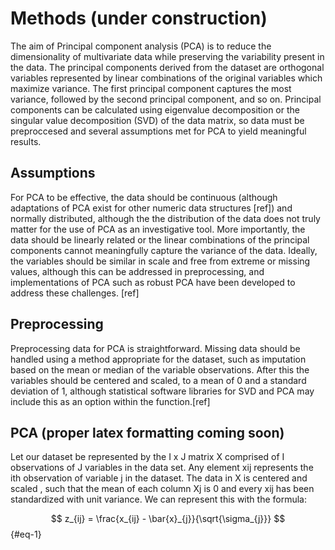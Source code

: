 # Methods (under construction) {#methods}

The aim of Principal component analysis (PCA) is to reduce the dimensionality of multivariate data while preserving the variability present in the data. The principal components derived from the dataset are orthogonal variables represented by linear combinations of the original variables which maximize variance. The first principal component captures the most variance, followed by the second principal component, and so on. Principal components can be calculated using eigenvalue decomposition or the singular value decomposition (SVD) of the data matrix, so data must be preproccesed and several assumptions met for PCA to yield meaningful results.

## Assumptions

For PCA to be effective, the data should be continuous (although adaptations of PCA exist for other numeric data structures \[ref\]) and normally distributed, although the the distribution of the data does not truly matter for the use of PCA as an investigative tool. More importantly, the data should be linearly related or the linear combinations of the principal components cannot meaningfully capture the variance of the data. Ideally, the variables should be similar in scale and free from extreme or missing values, although this can be addressed in preprocessing, and implementations of PCA such as robust PCA have been developed to address these challenges. \[ref\]

## Preprocessing

Preprocessing data for PCA is straightforward. Missing data should be handled using a method appropriate for the dataset, such as imputation based on the mean or median of the variable observations. After this the variables should be centered and scaled, to a mean of 0 and a standard deviation of 1, although statistical software libraries for SVD and PCA may include this as an option within the function.\[ref\]

## PCA (proper latex formatting coming soon)

Let our dataset be represented by the I x J matrix X comprised of I observations of J variables in the data set. Any element xij represents the ith observation of variable j in the dataset. The data in X is centered and scaled , such that the mean of each column Xj is 0 and every xij has been standardized with unit variance. We can represent this with the formula:

$$
z_{ij} = \frac{x_{ij} - \bar{x}_{j}}{\sqrt{\sigma_{j}}}
$$ {#eq-1}
